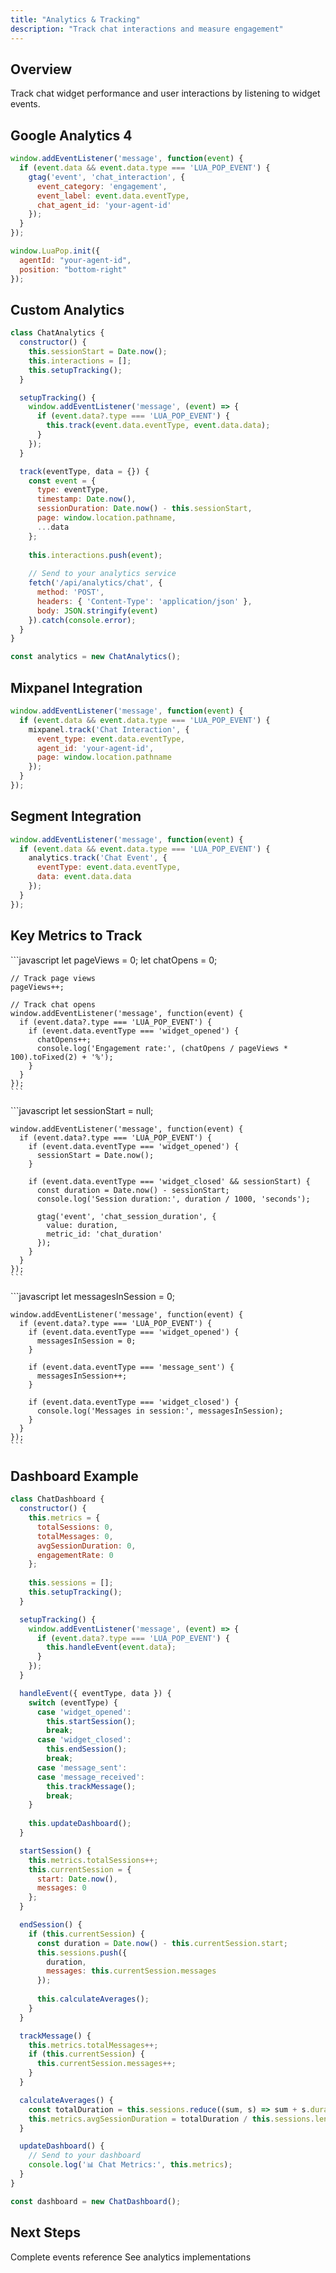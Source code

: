 ```yaml
---
title: "Analytics & Tracking"
description: "Track chat interactions and measure engagement"
---
```


## Overview

Track chat widget performance and user interactions by listening to widget events.

## Google Analytics 4

```javascript
window.addEventListener('message', function(event) {
  if (event.data && event.data.type === 'LUA_POP_EVENT') {
    gtag('event', 'chat_interaction', {
      event_category: 'engagement',
      event_label: event.data.eventType,
      chat_agent_id: 'your-agent-id'
    });
  }
});

window.LuaPop.init({
  agentId: "your-agent-id",
  position: "bottom-right"
});
```

## Custom Analytics

```javascript
class ChatAnalytics {
  constructor() {
    this.sessionStart = Date.now();
    this.interactions = [];
    this.setupTracking();
  }

  setupTracking() {
    window.addEventListener('message', (event) => {
      if (event.data?.type === 'LUA_POP_EVENT') {
        this.track(event.data.eventType, event.data.data);
      }
    });
  }

  track(eventType, data = {}) {
    const event = {
      type: eventType,
      timestamp: Date.now(),
      sessionDuration: Date.now() - this.sessionStart,
      page: window.location.pathname,
      ...data
    };
    
    this.interactions.push(event);
    
    // Send to your analytics service
    fetch('/api/analytics/chat', {
      method: 'POST',
      headers: { 'Content-Type': 'application/json' },
      body: JSON.stringify(event)
    }).catch(console.error);
  }
}

const analytics = new ChatAnalytics();
```

## Mixpanel Integration

```javascript
window.addEventListener('message', function(event) {
  if (event.data && event.data.type === 'LUA_POP_EVENT') {
    mixpanel.track('Chat Interaction', {
      event_type: event.data.eventType,
      agent_id: 'your-agent-id',
      page: window.location.pathname
    });
  }
});
```

## Segment Integration

```javascript
window.addEventListener('message', function(event) {
  if (event.data && event.data.type === 'LUA_POP_EVENT') {
    analytics.track('Chat Event', {
      eventType: event.data.eventType,
      data: event.data.data
    });
  }
});
```

## Key Metrics to Track

<AccordionGroup>
  <Accordion title="Engagement Rate">
    ```javascript
    let pageViews = 0;
    let chatOpens = 0;
    
    // Track page views
    pageViews++;
    
    // Track chat opens
    window.addEventListener('message', function(event) {
      if (event.data?.type === 'LUA_POP_EVENT') {
        if (event.data.eventType === 'widget_opened') {
          chatOpens++;
          console.log('Engagement rate:', (chatOpens / pageViews * 100).toFixed(2) + '%');
        }
      }
    });
    ```
  </Accordion>

  <Accordion title="Session Duration">
    ```javascript
    let sessionStart = null;
    
    window.addEventListener('message', function(event) {
      if (event.data?.type === 'LUA_POP_EVENT') {
        if (event.data.eventType === 'widget_opened') {
          sessionStart = Date.now();
        }
        
        if (event.data.eventType === 'widget_closed' && sessionStart) {
          const duration = Date.now() - sessionStart;
          console.log('Session duration:', duration / 1000, 'seconds');
          
          gtag('event', 'chat_session_duration', {
            value: duration,
            metric_id: 'chat_duration'
          });
        }
      }
    });
    ```
  </Accordion>

  <Accordion title="Messages Per Session">
    ```javascript
    let messagesInSession = 0;
    
    window.addEventListener('message', function(event) {
      if (event.data?.type === 'LUA_POP_EVENT') {
        if (event.data.eventType === 'widget_opened') {
          messagesInSession = 0;
        }
        
        if (event.data.eventType === 'message_sent') {
          messagesInSession++;
        }
        
        if (event.data.eventType === 'widget_closed') {
          console.log('Messages in session:', messagesInSession);
        }
      }
    });
    ```
  </Accordion>
</AccordionGroup>

## Dashboard Example

```javascript
class ChatDashboard {
  constructor() {
    this.metrics = {
      totalSessions: 0,
      totalMessages: 0,
      avgSessionDuration: 0,
      engagementRate: 0
    };
    
    this.sessions = [];
    this.setupTracking();
  }

  setupTracking() {
    window.addEventListener('message', (event) => {
      if (event.data?.type === 'LUA_POP_EVENT') {
        this.handleEvent(event.data);
      }
    });
  }

  handleEvent({ eventType, data }) {
    switch (eventType) {
      case 'widget_opened':
        this.startSession();
        break;
      case 'widget_closed':
        this.endSession();
        break;
      case 'message_sent':
      case 'message_received':
        this.trackMessage();
        break;
    }
    
    this.updateDashboard();
  }

  startSession() {
    this.metrics.totalSessions++;
    this.currentSession = {
      start: Date.now(),
      messages: 0
    };
  }

  endSession() {
    if (this.currentSession) {
      const duration = Date.now() - this.currentSession.start;
      this.sessions.push({
        duration,
        messages: this.currentSession.messages
      });
      
      this.calculateAverages();
    }
  }

  trackMessage() {
    this.metrics.totalMessages++;
    if (this.currentSession) {
      this.currentSession.messages++;
    }
  }

  calculateAverages() {
    const totalDuration = this.sessions.reduce((sum, s) => sum + s.duration, 0);
    this.metrics.avgSessionDuration = totalDuration / this.sessions.length;
  }

  updateDashboard() {
    // Send to your dashboard
    console.log('📊 Chat Metrics:', this.metrics);
  }
}

const dashboard = new ChatDashboard();
```

## Next Steps

<CardGroup cols={2}>
  <Card title="Events API" icon="bolt" href="/chat-widget/events">
    Complete events reference
  </Card>
  <Card title="Examples" icon="layer-group" href="/chat-widget/examples">
    See analytics implementations
  </Card>
</CardGroup>

